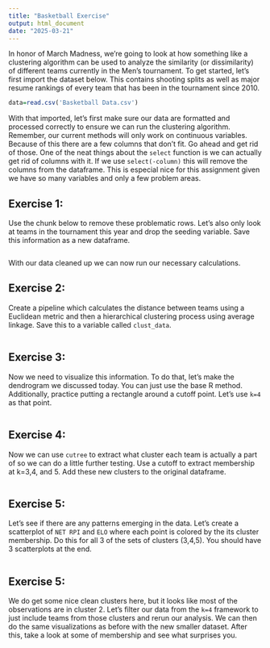 ---
title: "Basketball Exercise"
output: html_document
date: "2025-03-21"
---

In honor of March Madness, we're going to look at how something like a clustering algorithm can be used to analyze the similarity (or dissimilarity) of different teams currently in the Men's tournament.
To get started, let's first import the dataset below. This contains shooting splits as well as major resume rankings of every team that has been in the tournament since 2010.
```{r}
data=read.csv('Basketball Data.csv')
```

With that imported, let's first make sure our data are formatted and processed correctly to ensure we can run the clustering algorithm. Remember, our current methods will only work on continuous variables. Because of this there are a few columns that don't fit. Go ahead and get rid of those. One of the neat things about the `select` function is we can actually get rid of columns with it. If we use `select(-column)` this will remove the columns from the dataframe. 
This is especial nice for this assignment given we have so many variables and only a few problem areas.

## Exercise 1:
Use the chunk below to remove these problematic rows. Let's also only look at teams in the tournament this year and drop the seeding variable. Save this information as a new dataframe.
```{r}

```

With our data cleaned up we can now run our necessary calculations.

## Exercise 2:
Create a pipeline which calculates the distance between teams using a Euclidean metric and then a hierarchical clustering process using average linkage. Save this to a variable called `clust_data`.
```{r}

```

## Exercise 3:
Now we need to visualize this information. To do that, let's make the dendrogram we discussed today. You can just use the base R method. Additionally, practice putting a rectangle around a cutoff point. Let's use `k=4` as that point.
```{r}

```

## Exercise 4:
Now we can use `cutree` to extract what cluster each team is actually a part of so we can do a little further testing. Use a cutoff to extract membership at k=3,4, and 5. Add these new clusters to the original dataframe.
```{r}

```

## Exercise 5:
Let's see if there are any patterns emerging in the data. Let's create a scatterplot of `NET RPI` and `ELO` where each point is colored by the its cluster membership. Do this for all 3 of the sets of clusters (3,4,5). You should have 3 scatterplots at the end.
```{r}

```
## Exercise 5:
We do get some nice clean clusters here, but it looks like most of the observations are in cluster 2. Let's filter our data from the `k=4` framework to just include teams from those clusters and rerun our analysis. We can then do the same visualizations as before with the new smaller dataset. After this, take a look at some of membership and see what surprises you. 
```{r}

```


